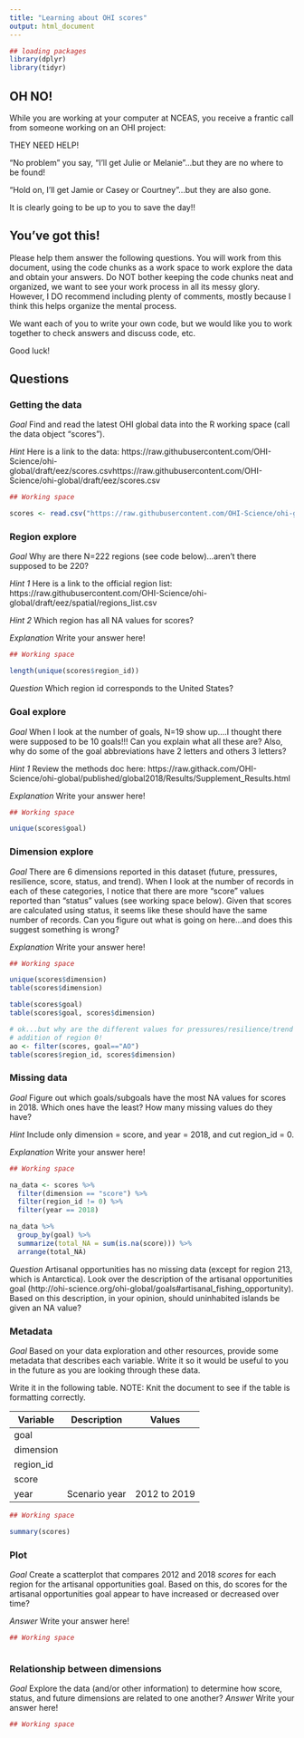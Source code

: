 ```yaml
---
title: "Learning about OHI scores"
output: html_document
---
```


```r
## loading packages
library(dplyr)
library(tidyr)

```


## OH NO!
While you are working at your computer at NCEAS, you receive a frantic call from someone working on an OHI project:

THEY NEED HELP!

"No problem" you say, "I'll get Julie or Melanie"...but they are no where to be found!

"Hold on, I'll get Jamie or Casey or Courtney"...but they are also gone.

It is clearly going to be up to you to save the day!!

## You've got this!

Please help them answer the following questions.  You will work from this document, using the code chunks as a work space to work explore the data and obtain your answers. Do NOT bother keeping the code chunks neat and organized, we want to see your work process in all its messy glory.  However, I DO recommend including plenty of comments, mostly because I think this helps organize the mental process.   

We want each of you to write your own code, but we would like you to work together to check answers and discuss code, etc.

Good luck!

## Questions

### Getting the data

*Goal* Find and read the latest OHI global data into the R working space (call the data object "scores").

*Hint* Here is a link to the data: 
https://raw.githubusercontent.com/OHI-Science/ohi-global/draft/eez/scores.csvhttps://raw.githubusercontent.com/OHI-Science/ohi-global/draft/eez/scores.csv

```r
## Working space

scores <- read.csv("https://raw.githubusercontent.com/OHI-Science/ohi-global/draft/eez/scores.csv")

```

### Region explore

*Goal* Why are there N=222 regions (see code below)...aren't there supposed to be 220?

*Hint 1* Here is a link to the official region list: https://raw.githubusercontent.com/OHI-Science/ohi-global/draft/eez/spatial/regions_list.csv

*Hint 2* Which region has all NA values for scores?

*Explanation* Write your answer here!

```r
## Working space

length(unique(scores$region_id))

```

*Question* Which region id corresponds to the United States?

### Goal explore

*Goal* When I look at the number of goals, N=19 show up....I thought there were supposed to be 10 goals!!! Can you explain what all these are? Also, why do some of the goal abbreviations have 2 letters and others 3 letters?  

*Hint 1* Review the methods doc here: https://raw.githack.com/OHI-Science/ohi-global/published/global2018/Results/Supplement_Results.html

*Explanation* Write your answer here!

```r
## Working space

unique(scores$goal)

```


### Dimension explore

*Goal* There are 6 dimensions reported in this dataset (future, pressures, resilience, score, status, and trend).  When I look at the number of records in each of these categories, I notice that there are more "score" values reported than "status" values (see working space below).  Given that scores are calculated using status, it seems like these should have the same number of records.  Can you figure out what is going on here...and does this suggest something is wrong?  

*Explanation* Write your answer here!

```r
## Working space

unique(scores$dimension)
table(scores$dimension)

table(scores$goal)
table(scores$goal, scores$dimension)

# ok...but why are the different values for pressures/resilience/trend and future?
# addition of region 0!
ao <- filter(scores, goal=="AO")
table(scores$region_id, scores$dimension)
```


### Missing data

*Goal* Figure out which goals/subgoals have the most NA values for scores in 2018.  Which ones have the least?  How many missing values do they have?

*Hint* Include only dimension = score, and year = 2018, and cut region_id = 0.

*Explanation* Write your answer here!

```r
## Working space

na_data <- scores %>% 
  filter(dimension == "score") %>%
  filter(region_id != 0) %>%
  filter(year == 2018)

na_data %>%
  group_by(goal) %>%
  summarize(total_NA = sum(is.na(score))) %>%
  arrange(total_NA)

```

*Question* Artisanal opportunities has no missing data (except for region 213, which is Antarctica).  Look over the description of the artisanal opportunities goal (http://ohi-science.org/ohi-global/goals#artisanal_fishing_opportunity).  Based on this description, in your opinion, should uninhabited islands be given an NA value? 


### Metadata

*Goal* Based on your data exploration and other resources, provide some metadata that describes each variable.  Write it so it would be useful to you in the future as you are looking through these data.

Write it in the following table.  NOTE: Knit the document to see if the table is formatting correctly.

Variable   | Description                  | Values
---------- | ---------------------------- | ------------------------------
goal       |                              |
dimension  |                              | 
region_id  |                              | 
score      |                              |          
year       |  Scenario year               | 2012 to 2019 


```r
## Working space

summary(scores)

```


### Plot

*Goal* Create a scatterplot that compares 2012 and 2018 *scores* for each region for the artisanal opportunities goal. Based on this, do scores for the artisanal opportunities goal appear to have increased or decreased over time? 

*Answer* Write your answer here!

```r
## Working space



```

### Relationship between dimensions

*Goal* Explore the data (and/or other information) to determine how score, status, and future dimensions are related to one another? 
*Answer* Write your answer here!


```r
## Working space



```

